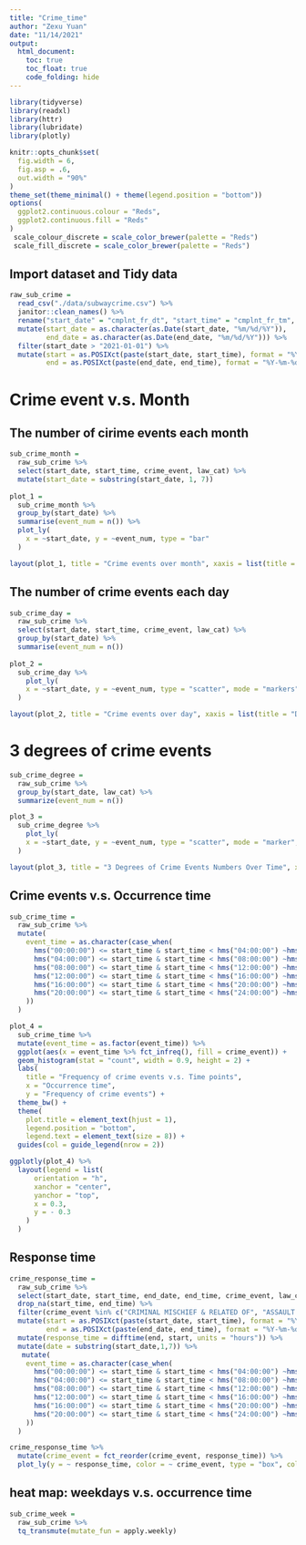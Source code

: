 ```yaml
---
title: "Crime_time"
author: "Zexu Yuan"
date: "11/14/2021"
output: 
  html_document: 
    toc: true
    toc_float: true
    code_folding: hide
---
```


```r
library(tidyverse)
library(readxl)
library(httr)
library(lubridate)
library(plotly)

knitr::opts_chunk$set(
  fig.width = 6,
  fig.asp = .6,
  out.width = "90%"
)
theme_set(theme_minimal() + theme(legend.position = "bottom"))
options(
  ggplot2.continuous.colour = "Reds",
  ggplot2.continuous.fill = "Reds"
)
 scale_colour_discrete = scale_color_brewer(palette = "Reds")
 scale_fill_discrete = scale_color_brewer(palette = "Reds")
```

## Import dataset and Tidy data

```r
raw_sub_crime = 
  read_csv("./data/subwaycrime.csv") %>% 
  janitor::clean_names() %>% 
  rename("start_date" = "cmplnt_fr_dt", "start_time" = "cmplnt_fr_tm", "end_date" = "cmplnt_to_dt", "end_time" = "cmplnt_to_tm", "law_cat" = "law_cat_cd", "crime_event" = "ofns_desc") %>% 
  mutate(start_date = as.character(as.Date(start_date, "%m/%d/%Y")), 
         end_date = as.character(as.Date(end_date, "%m/%d/%Y"))) %>% 
  filter(start_date > "2021-01-01") %>% 
  mutate(start = as.POSIXct(paste(start_date, start_time), format = "%Y-%m-%d %H:%M:%S"), 
         end = as.POSIXct(paste(end_date, end_time), format = "%Y-%m-%d %H:%M:%S"))
```

# Crime event v.s. Month

## The number of cirime events each month

```r
sub_crime_month = 
  raw_sub_crime %>% 
  select(start_date, start_time, crime_event, law_cat) %>% 
  mutate(start_date = substring(start_date, 1, 7))
  
plot_1 = 
  sub_crime_month %>% 
  group_by(start_date) %>% 
  summarise(event_num = n()) %>% 
  plot_ly(
    x = ~start_date, y = ~event_num, type = "bar"
  )

layout(plot_1, title = "Crime events over month", xaxis = list(title = "Month"), yaxis = list(title = "Number of Crime Events"))
```

## The number of crime events each day

```r
sub_crime_day = 
  raw_sub_crime %>% 
  select(start_date, start_time, crime_event, law_cat) %>% 
  group_by(start_date) %>% 
  summarise(event_num = n())
  
plot_2 = 
  sub_crime_day %>% 
    plot_ly(
    x = ~start_date, y = ~event_num, type = "scatter", mode = "markers"
  )

layout(plot_2, title = "Crime events over day", xaxis = list(title = "Day"), yaxis = list(title = "Number of Crime Events"))
```

# 3 degrees of crime events

```r
sub_crime_degree = 
  raw_sub_crime %>% 
  group_by(start_date, law_cat) %>% 
  summarize(event_num = n())

plot_3 = 
  sub_crime_degree %>% 
    plot_ly(
    x = ~start_date, y = ~event_num, type = "scatter", mode = "marker", color= ~law_cat, colors = c("#66C2A5","#FC8D62","#8DA0CB")
  )

layout(plot_3, title = "3 Degrees of Crime Events Numbers Over Time", xaxis = list(title = "Month"), yaxis = list(title = "Number of Crime Events"))
```

## Crime events v.s. Occurrence time

```r
sub_crime_time = 
  raw_sub_crime %>% 
  mutate(
    event_time = as.character(case_when(
      hms("00:00:00") <= start_time & start_time < hms("04:00:00") ~hms("02:00:00"),
      hms("04:00:00") <= start_time & start_time < hms("08:00:00") ~hms("06:00:00"),
      hms("08:00:00") <= start_time & start_time < hms("12:00:00") ~hms("10:00:00"),
      hms("12:00:00") <= start_time & start_time < hms("16:00:00") ~hms("14:00:00"),
      hms("16:00:00") <= start_time & start_time < hms("20:00:00") ~hms("18:00:00"),
      hms("20:00:00") <= start_time & start_time < hms("24:00:00") ~hms("22:00:00")
    ))
  )

plot_4 = 
  sub_crime_time %>% 
  mutate(event_time = as.factor(event_time)) %>% 
  ggplot(aes(x = event_time %>% fct_infreq(), fill = crime_event)) + 
  geom_histogram(stat = "count", width = 0.9, height = 2) + 
  labs(
    title = "Frequency of crime events v.s. Time points", 
    x = "Occurrence time", 
    y = "Frequency of crime events") + 
  theme_bw() + 
  theme(
    plot.title = element_text(hjust = 1), 
    legend.position = "bottom",
    legend.text = element_text(size = 8)) + 
  guides(col = guide_legend(nrow = 2))

ggplotly(plot_4) %>%
  layout(legend = list(
      orientation = "h",
      xanchor = "center",
      yanchor = "top",
      x = 0.3,
      y = - 0.3
    )
  )
```

## Response time

```r
crime_response_time = 
  raw_sub_crime %>% 
  select(start_date, start_time, end_date, end_time, crime_event, law_cat_cd) %>% 
  drop_na(start_time, end_time) %>%
  filter(crime_event %in% c("CRIMINAL MISCHIEF & RELATED OF", "ASSAULT 3 & RELATED OFFENSES","HARRASSMENT 2","GRAND LARCENY","DANGEROUS DRUGS","FELONY ASSAULT","ROBBERY","PETIT LARCENY","FORGERY","SEX CRIMES","OFF. AGNST PUB ORD SENSBLTY &","DANGEROUS WEAPONS")) %>% 
  mutate(start = as.POSIXct(paste(start_date, start_time), format = "%Y-%m-%d %H:%M:%S"), 
         end = as.POSIXct(paste(end_date, end_time), format = "%Y-%m-%d %H:%M:%S")) %>% 
  mutate(response_time = difftime(end, start, units = "hours")) %>% 
  mutate(date = substring(start_date,1,7)) %>% 
   mutate(
    event_time = as.character(case_when(
      hms("00:00:00") <= start_time & start_time < hms("04:00:00") ~hms("02:00:00"),
      hms("04:00:00") <= start_time & start_time < hms("08:00:00") ~hms("06:00:00"),
      hms("08:00:00") <= start_time & start_time < hms("12:00:00") ~hms("10:00:00"),
      hms("12:00:00") <= start_time & start_time < hms("16:00:00") ~hms("14:00:00"),
      hms("16:00:00") <= start_time & start_time < hms("20:00:00") ~hms("18:00:00"),
      hms("20:00:00") <= start_time & start_time < hms("24:00:00") ~hms("22:00:00")
    ))
  )

crime_response_time %>% 
  mutate(crime_event = fct_reorder(crime_event, response_time)) %>% 
  plot_ly(y = ~ response_time, color = ~ crime_event, type = "box", colors = "viridis")
```

## heat map: weekdays v.s. occurrence time

```r
sub_crime_week = 
  raw_sub_crime %>% 
  tq_transmute(mutate_fun = apply.weekly)
```

